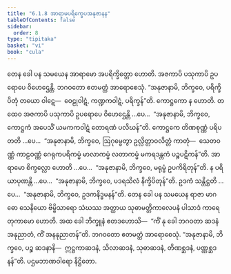 ```yaml
---
title: "6.1.8 အာရာမပရိက္ခေပအနုဇာနန"
tableOfContents: false
sidebar:
  order: 8
type: "tipitaka"
basket: "vi"
book: "cula"
---
```



<DynamicBreadcrumb />

<Division number="303" book="cula">

<Paragraph number="1305" book="cula">
တေန ခေါ ပန သမယေန အာရာမော အပရိက္ခိတ္တော ဟောတိ. အဇကာပိ ပသုကာပိ ဥပရောပေ ဝိဟေဌေန္တိ. ဘဂဝတော ဧတမတ္ထံ အာရောစေသုံ. “အနုဇာနာမိ, ဘိက္ခဝေ, ပရိက္ခိပိတုံ တယော ဝါဋေ—  ဝေဠုဝါဋံ, ကဏ္ဍကဝါဋံ, ပရိက္ခန်”တိ. ကောဋ္ဌကော န ဟောတိ. တထေဝ အဇကာပိ ပသုကာပိ ဥပရောပေ ဝိဟေဌေန္တိ …ပေ…  “အနုဇာနာမိ, ဘိက္ခဝေ, ကောဋ္ဌကံ အပေသိံ ယမကကဝါဋံ တောရဏံ ပလိဃန်”တိ. ကောဋ္ဌကေ တိဏစုဏ္ဏံ ပရိပတတိ …ပေ…  “အနုဇာနာမိ, ဘိက္ခဝေ, ဩဂုမ္ဖေတွာ ဥလ္လိတ္တာဝလိတ္တံ ကာတုံ—  သေတဝဏ္ဏံ ကာဠဝဏ္ဏံ ဂေရုကပရိကမ္မံ မာလာကမ္မံ လတာကမ္မံ မကရဒန္တကံ ပဉ္စပဋိကန်”တိ. အာရာမော စိက္ခလ္လော ဟောတိ …ပေ…  “အနုဇာနာမိ, ဘိက္ခဝေ, မရုမ္ဗံ ဥပကိရိတုန်”တိ. န ပရိယာပုဏန္တိ …ပေ…  “အနုဇာနာမိ, ဘိက္ခဝေ, ပဒရသိလံ နိက္ခိပိတုန်”တိ. ဥဒကံ သန္တိဋ္ဌတိ …ပေ…  “အနုဇာနာမိ, ဘိက္ခဝေ, ဥဒကနိဒ္ဓမနန်”တိ.
</Paragraph>

<Paragraph number="1306" book="cula">
တေန ခေါ ပန သမယေန ရာဇာ မာဂဓော သေနိယော ဗိမ္ဗိသာရော သံဃဿ အတ္ထာယ သုဓာမတ္တိကာလေပနံ ပါသာဒံ ကာရေတုကာမော ဟောတိ. အထ ခေါ ဘိက္ခူနံ ဧတဒဟောသိ—  “ကိံ နု ခေါ ဘဂဝတာ ဆဒနံ အနုညာတံ, ကိံ အနနုညာတန်”တိ. ဘဂဝတော ဧတမတ္ထံ အာရောစေသုံ. “အနုဇာနာမိ, ဘိက္ခဝေ, ပဉ္စ ဆဒနာနိ—  ဣဋ္ဌကာဆဒနံ, သိလာဆဒနံ, သုဓာဆဒနံ, တိဏစ္ဆဒနံ, ပဏ္ဏစ္ဆဒနန်”တိ.

</Paragraph>
</Division>

<Paragraph number="1307" type="center" book="cula">
ပဌမဘာဏဝါရော နိဋ္ဌိတော.
</Paragraph>